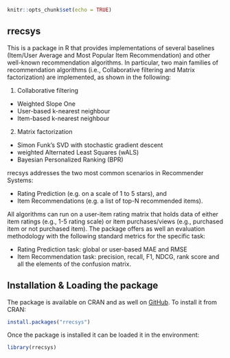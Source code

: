 <!--
%\VignetteEngine{knitr::knitr}
%\VignetteIndexEntry{0 Introduction and Installing rrecsys}
-->

```r
knitr::opts_chunk$set(echo = TRUE)
```

## rrecsys
This is a package in R that provides implementations of several baselines (Item/User Average and Most Popular Item Recommendation) and other well-known recommendation algorithms. 
In particular, two main families of recommendation algorithms (i.e., Collaborative filtering and Matrix factorization) 
are implemented, as shown in the following:

1. Collaborative filtering

* Weighted Slope One
* User-based k-nearest neighbour
* Item-based k-nearest neighbour

2. Matrix factorization

* Simon Funk's SVD with stochastic gradient descent
* weighted Alternated Least Squares (wALS)
* Bayesian Personalized Ranking (BPR)

rrecsys addresses the two most common scenarios in Recommender Systems:

* Rating Prediction (e.g. on a scale of 1 to 5 stars), and
* Item Recommendations (e.g. a list of top-N recommended items).

All algorithms can run on a user-item rating matrix that holds data of either item ratings (e.g., 1-5 rating scale) or item purchases/views (e.g., purchased item or not purchased item). The package offers as well an evaluation methodology with the following standard metrics for the specific task:

* Rating Prediction task: global or user-based MAE and RMSE
* Item Recommendation task: precision, recall, F1, NDCG, rank score and all the elements of the confusion matrix.

## Installation & Loading the package
The package is available on CRAN and as well on [GitHub](https://github.com/ludovikcoba). To install it from CRAN:

```r
install.packages("rrecsys")
```
Once the package is installed it can be loaded it in the environment:
```r
library(rrecsys)
```
<!--Usually we try to keep updated both GitHub and CRAN with the same version of the package. The version on GitHub is intended for the developing community and we recommend to use it with RStudio.-->
